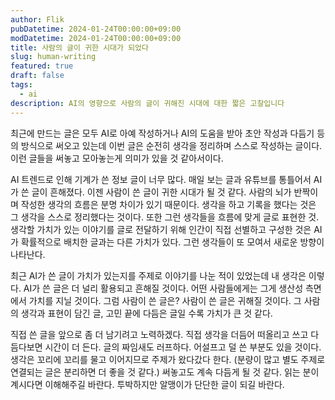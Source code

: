 ```yaml
---
author: Flik
pubDatetime: 2024-01-24T00:00:00+09:00
modDatetime: 2024-01-24T00:00:00+09:00
title: 사람의 글이 귀한 시대가 되었다
slug: human-writing
featured: true
draft: false
tags:
  - ai
description: AI의 영향으로 사람의 글이 귀해진 시대에 대한 짧은 고찰입니다
---
```


최근에 만드는 글은 모두 AI로 아예 작성하거나 AI의 도움을 받아 초안 작성과 다듬기 등의 방식으로 써오고 있는데 이번 글은 순전히 생각을 정리하며 스스로 작성하는 글이다. 이런 글들을 써놓고 모아놓는게 의미가 있을 것 같아서이다.

AI 트렌드로 인해 기계가 쓴 정보 글이 너무 많다. 매일 보는 글과 유튜브를 통틀어서 AI가 쓴 글이 흔해졌다. 이젠 사람이 쓴 글이 귀한 시대가 될 것 같다. 사람의 뇌가 반짝이며 작성한 생각의 흐름은 분명 차이가 있기 때문이다. 생각을 하고 기록을 했다는 것은 그 생각을 스스로 정리했다는 것이다. 또한 그런 생각들을 흐름에 맞게 글로 표현한 것. 생각할 가치가 있는 이야기를 글로 전달하기 위해 인간이 직접 선별하고 구성한 것은 AI가 확률적으로 배치한 글과는 다른 가치가 있다. 그런 생각들이 또 모여서 새로운 방향이 나타난다.

최근 AI가 쓴 글이 가치가 있는지를 주제로 이야기를 나눈 적이 있었는데 내 생각은 이렇다. AI가 쓴 글은 더 널리 활용되고 흔해질 것이다. 어떤 사람들에게는 그게 생산성 측면에서 가치를 지닐 것이다. 그럼 사람이 쓴 글은? 사람이 쓴 글은 귀해질 것이다. 그 사람의 생각과 표현이 담긴 글, 고민 끝에 다듬은 글일 수록 가치가 큰 것 같다.

직접 쓴 글을 앞으로 좀 더 남기려고 노력하겠다. 직접 생각을 더듬어 떠올리고 쓰고 다듬다보면 시간이 더 든다. 글의 짜임새도 러프하다. 어설프고 덜 쓴 부분도 있을 것이다. 생각은 꼬리에 꼬리를 물고 이어지므로 주제가 왔다갔다 한다. (분량이 많고 별도 주제로 연결되는 글은 분리하면 더 좋을 것 같다.) 써놓고도 계속 다듬게 될 것 같다. 읽는 분이 계시다면 이해해주길 바란다. 투박하지만 알맹이가 단단한 글이 되길 바란다.
